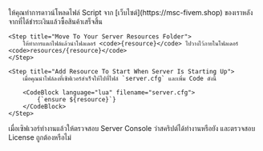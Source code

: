<Steps>
    <Step title="Download Resource">
        ให้คุณทำการดาวน์โหลดไฟล์ Script จาก [เว็บไซต์](https://msc-fivem.shop) ของเราหลังจากที่ได้ชำระเงินแล้วซื้อสินค้าเสร็จสิ้น
    </Step>

    <Step title="Move To Your Server Resources Folder">
        ให้ทำการแตกไฟล์แล้วนำโฟลเดอร์ <code>{resource}</code> ไปวางไว้ภายในโฟลเดอร์ <code>resources/{resource}</code>
    </Step>

    <Step title="Add Resource To Start When Server Is Starting Up">
        เมื่อคุณนำไฟล์ลงที่เซิฟเวอร์สำเร็จให้ไปที่ไฟล์ `server.cfg` และเพิ่ม Code ดังนี้

        <CodeBlock language="lua" filename="server.cfg">
            {`ensure ${resource}`}
        </CodeBlock>
    </Step>
</Steps>

<Note>เมื่อเซิฟเวอร์ทำงานแล้วให้ตรวจสอบ Server Console ว่าสคริปต์ได้ทำงานหรือยัง และตรวจสอบ License ถูกต้องหรือไม่</Note>